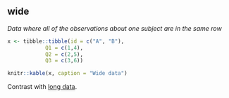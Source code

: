 ## wide

<dfn>Data where all of the observations about one subject are in the same row</dfn>

```r
x <- tibble::tibble(id = c("A", "B"),
            Q1 = c(1,4),
            Q2 = c(2,5),
            Q3 = c(3,6))

knitr::kable(x, caption = "Wide data")
```

Contrast with [long data](l.html#long).


